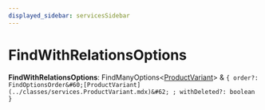 ```yaml
---
displayed_sidebar: servicesSidebar
---
```



# FindWithRelationsOptions

 **FindWithRelationsOptions**: FindManyOptions&#60;[ProductVariant](../classes/services.ProductVariant.mdx)&#62; & ``{ order?: FindOptionsOrder&#60;[ProductVariant](../classes/services.ProductVariant.mdx)&#62; ; withDeleted?: boolean  }``

